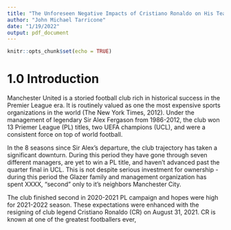 ```yaml
---
title: "The Unforeseen Negative Impacts of Cristiano Ronaldo on His Teammates: An Analysis of The So Far Pedestrian Manchester United 2021-2022 Campaign"
author: "John Michael Tarricone"
date: "1/19/2022"
output: pdf_document
---
```


```r
knitr::opts_chunk$set(echo = TRUE)
```

# 1.0 Introduction

Manchester United is a storied football club rich in historical success in the Premier League era. It is routinely valued as one the most expensive sports organizations in the world (The New York Times, 2012). Under the management of legendary Sir Alex Fergason from 1986-2012, the club won 13 Priemer League (PL) titles, two UEFA champions (UCL), and were a consistent force on top of world football.
  
In the 8 seasons since Sir Alex's departure, the club trajectory has taken a significant downturn. During this period they have gone through seven different managers, are yet to win a PL title, and haven't advanced past the quarter final in UCL. This is not despite serious investment for ownership - during this period the Glazer family and management organization has spent XXXX, "second" only to it's neighbors Manchester City.
  
The club finished second in 2020-2021 PL campaign and hopes were high for 2021-2022 season. These expectations were enhanced with the resigning of club legend Cristiano Ronaldo (CR) on August 31, 2021. CR is known at one of the greatest footballers ever, 


